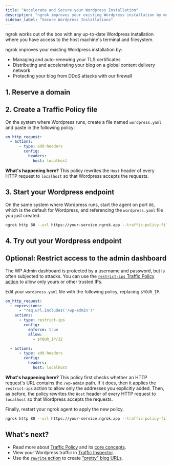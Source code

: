 ```yaml
---
title: "Accelerate and Secure your Wordpress Installation"
description: "ngrok improves your existing Wordpress installation by managing your TLS certificates, accelerating your blog on our CDN, and protecting it from DDoS attacks."
sidebar_label: "Secure Wordpress Installations"
---
```



ngrok works out of the box with any up-to-date Wordpress installation where you have access to the host machine's terminal and filesystem.

ngrok improves your existing Wordpress installation by:

- Managing and auto-renewing your TLS certificates
- Distributing and accelerating your blog on a global content delivery network
- Protecting your blog from DDoS attacks with our firewall

## 1. Reserve a domain

<ReserveDomain domain="https://your-blog.ngrok.app" />

## 2. Create a Traffic Policy file

On the system where Wordpress runs, create a file named `wordpress.yaml` and paste in the following policy:

```yaml
on_http_request:
  - actions:
      - type: add-headers
        config:
          headers:
            host: localhost
```

**What's happening here?** This policy rewrites the `Host` header of every HTTP request to `localhost` so that Wordpress accepts the requests.

## 3. Start your Wordpress endpoint

On the same system where Wordpress runs, start the agent on port `80`, which is the default for Wordpress, and referencing the `wordpress.yaml` file you just created.

```bash
ngrok http 80 --url https://your-service.ngrok.app --traffic-policy-file wordpress.yaml
```

## 4. Try out your Wordpress endpoint

<TryOut />

## Optional: Restrict access to the admin dashboard

The WP Admin dashboard is protected by a username and password, but is often subjected to attacks.
You can use the [`restrict-ips` Traffic Policy action](/docs/traffic-policy/actions/restrict-ips/) to allow only yours or other trusted IPs.

Edit your `wordpress.yaml` file with the following policy, replacing `$YOUR_IP`.

```yaml
on_http_request:
  - expressions:
      - "req.url.includes('/wp-admin')"
    actions:
      - type: restrict-ips
        config:
          enforce: true
          allow:
            - $YOUR_IP/32

  - actions:
      - type: add-headers
        config:
          headers:
            host: localhost
```

**What's happening here?** This policy first checks whether an HTTP request's URL contains the `/wp-admin` path. If it does, then it applies the `restrict-ips` action to allow only the addresses you explicitly added.
Then, as before, the policy rewrites the `Host` header of every HTTP request to `localhost` so that Wordpress accepts the requests.

Finally, restart your ngrok agent to apply the new policy.

```bash
ngrok http 80 --url https://your-service.ngrok.app --traffic-policy-file wordpress.yaml
```

## What's next?

- Read more about [Traffic Policy](/docs/traffic-policy) and its [core concepts](/docs/traffic-policy/concepts).
- View your Wordpress traffic in [Traffic Inspector](https://dashboard.ngrok.com/traffic-inspector).
- Use the [`rewrite` action](/docs/traffic-policy/actions/redirect) to create ["pretty" blog URLs](/docs/traffic-policy/examples/url-rewrites/).

<Back />

